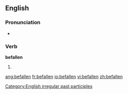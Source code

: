 ==English==

===Pronunciation===
*{{IPA|/bɪ'fɑlən/}}

===Verb===
'''befallen'''
# {{past participle of|[[befall]]}}

<!--this belongs on the page for "befall"
===Translations===
*Dutch: [[ge]]-->

[[Category:English irregular past participles]]

[[ang:befallen]]
[[fr:befallen]]
[[io:befallen]]
[[vi:befallen]]
[[zh:befallen]]